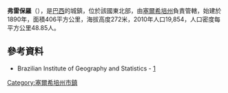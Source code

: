 {{coord|10|32|56|S|37|32|02|W|scale:30000|display=title}}

'''弗雷保羅'''（{{lang-pt|Frei Paulo}}），是[[巴西|巴西]]的城鎮，位於該國東北部，由[[塞爾希培州|塞爾希培州]]負責管轄，始建於1890年，面積406平方公里，海拔高度272米，2010年人口19,854，人口密度每平方公里48.85人。

==參考資料==
*Brazilian Institute of Geography and Statistics - [https://web.archive.org/web/20070109005631/http://www.ibge.gov.br/cidadesat/default.php]

{{Brazil-geo-stub}}
{{塞爾希培州市鎮}}
[[Category:塞爾希培州市鎮|Category:塞爾希培州市鎮]]